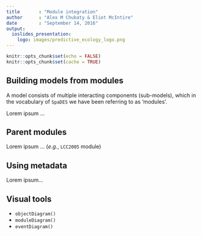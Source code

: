 ```yaml
---
title       : "Module integration"
author      : "Alex M Chubaty & Eliot McIntire"
date        : "September 14, 2016"
output:
  ioslides_presentation:
    logo: images/predictive_ecology_logo.png
---
```


```r
knitr::opts_chunk$set(echo = FALSE)
knitr::opts_chunk$set(cache = TRUE)
```

## Building models from modules

A model consists of multiple interacting components (sub-models), which in the vocabulary of `SpaDES` we have been referring to as 'modules'.

Lorem ipsum ...

## Parent modules

Lorem ipsum ... (*e.g.*, `LCC2005` module)

## Using metadata

Lorem ipsum...

## Visual tools

- `objectDiagram()`
- `moduleDiagram()`
- `eventDiagram()`
